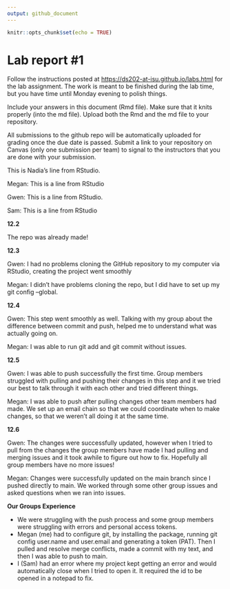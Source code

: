 ```yaml
---
output: github_document
---
```


<!-- README.md is generated from README.Rmd. Please edit the README.Rmd file -->

```r
knitr::opts_chunk$set(echo = TRUE)
```

# Lab report #1

Follow the instructions posted at <https://ds202-at-isu.github.io/labs.html> for the lab assignment. The work is meant to be finished during the lab time, but you have time until Monday evening to polish things.

Include your answers in this document (Rmd file). Make sure that it knits properly (into the md file). Upload both the Rmd and the md file to your repository.

All submissions to the github repo will be automatically uploaded for grading once the due date is passed. Submit a link to your repository on Canvas (only one submission per team) to signal to the instructors that you are done with your submission.

This is Nadia's line from RStudio.

Megan: This is a line from RStudio

Gwen: This is a line from RStudio.

Sam: This is a line from RStudio

**12.2**

The repo was already made!

**12.3**

Gwen: I had no problems cloning the GitHub repository to my computer via RStudio, creating the project went smoothly

Megan: I didn't have problems cloning the repo, but I did have to set up my git config --global.

**12.4**

Gwen: This step went smoothly as well. Talking with my group about the difference between commit and push, helped me to understand what was actually going on.

Megan: I was able to run git add and git commit without issues.

**12.5**

Gwen: I was able to push successfully the first time. Group members struggled with pulling and pushing their changes in this step and it we tried our best to talk through it with each other and tried different things.

Megan: I was able to push after pulling changes other team members had made. We set up an email chain so that we could coordinate when to make changes, so that we weren't all doing it at the same time.

**12.6**

Gwen: The changes were successfully updated, however when I tried to pull from the changes the group members have made I had pulling and merging issues and it took awhile to figure out how to fix. Hopefully all group members have no more issues!

Megan: Changes were successfully updated on the main branch since I pushed directly to main. We worked through some other group issues and asked questions when we ran into issues.

**Our Groups Experience**

-   We were struggling with the push process and some group members were struggling with errors and personal access tokens.
-   Megan (me) had to configure git, by installing the package, running git config user.name and user.email and generating a token (PAT). Then I pulled and resolve merge conflicts, made a commit with my text, and then I was able to push to main.
-   I (Sam) had an error where my project kept getting an error 
  and would automatically close when I tried to open it. It required the
  id to be opened in a notepad to fix.
